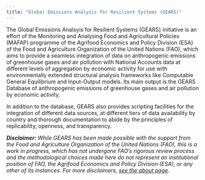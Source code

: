 ```yaml
---
title: "Global Emissions Analysis for Resilient Systems (GEARS)"
---
```


The Global Emissions Analsyis for Resilient Systems (GEARS) initiative is an effort of the Monitoring and Analysing Food and Agricultural Policies (MAFAP) programme of the Agrifood Economics and Policy Division (ESA) of the Food and Agriculture Organization of the United Nations (FAO), which aims to provide a seamless integration of data on anthropogenic emissions of greenhouse gases and air pollution with National Accounts data at different levels of aggregation by economic activity for use with environmentally extended structural analysis frameworks like Computable General Equilibrium and Input-Output models. Its main output is the GEARS Database of anthropogenic emissions of greenhouse gases and air pollution by economic activity.

In addition to the database, GEARS also provides scripting facilities for the integration of different data sources, at different tiers of data availability by country and thorough documentation to abide by the principles of replicability, openness, and transparency.

_**Disclaimer:** While GEARS has been made possible with the support from the Food and Agriculture Organization of the United Nations (FAO), this is a work in progress, which has not undergone FAO's rigorous review process and the methodological choices made here do not represent an institutional position of FAO, the Agrifood Economics and Policy Division (ESA), or any other of its instances. For more disclaimers, [see the about page](about.qmd#disclaimer)._
